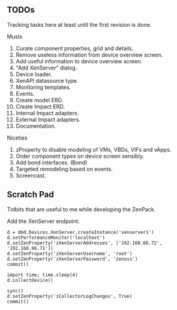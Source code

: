 == TODOs ==

Tracking tasks here at least until the first revision is done.

;Musts
# Curate component properties, grid and details.
# Remove useless information from device overview screen.
# Add useful information to device overview screen.
# "Add XenServer" dialog.
# Device loader.
# XenAPI datasource type.
# Monitoring templates.
# Events.
# Create model ERD.
# Create Impact ERD.
# Internal Impact adapters.
# External Impact adapters.
# Documentation.

;Niceties
# zProperty to disable modeling of VMs, VBDs, VIFs and vApps.
# Order component types on device screen sensibly.
# Add bond interfaces. (Bond)
# Targeted remodeling based on events.
# Screencast.

== Scratch Pad ==

Tidbits that are useful to me while developing the ZenPack.

;Add the XenServer endpoint.
<pre>
d = dmd.Devices.XenServer.createInstance('xenserver1')
d.setPerformanceMonitor('localhost')
d.setZenProperty('zXenServerAddresses', ['192.168.66.72', '192.168.66.71'])
d.setZenProperty('zXenServerUsername', 'root')
d.setZenProperty('zXenServerPassword', 'zenoss')
commit()

import time; time.sleep(4)
d.collectDevice()

sync()
d.setZenProperty('zCollectorLogChanges', True)
commit()
</pre>
